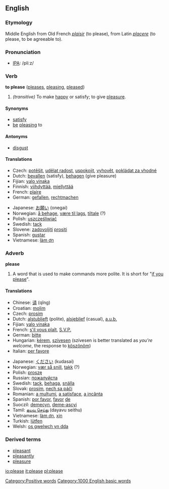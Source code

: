 ==English==

{{rank|outside|beside|worth|696|please|quiet|exclaimed|regard}}

===Etymology===
<!-- {{etystub}} <!--check history; use removed text from adverb def?-->
Middle English from Old French ''[[plaisir]]'' (to please), from Latin ''[[placere]]'' (to please, to be agreeable to).

===Pronunciation===
*[[IPA]]: /pliːz/

===Verb===
'''to please'''  ([[pleases]], [[pleasing]], [[pleased]])

#''(transitive)'' To make [[happy]] or satisfy; to give [[pleasure]].

====Synonyms====
*[[satisfy]]
*[[be]] [[pleasing]] to

====Antonyms====
*[[disgust]]

====Translations====
{{top}}
*Czech: [[potěšit]], [[udělat radost]], [[uspokojit]], [[vyhovět]], [[pokládat za vhodné]]
*Dutch: [[bevallen]] (satisfy), [[behagen]] (give pleasure)
*Fijian: [[yalo vinaka]]
*Finnish: [[viihdyttää]], [[miellyttää]]
*French: [[plaire]]
*German: [[gefallen]], [[rechtmachen]]
{{mid}}
*Japanese: [[お願い]] (onegai)
*Norwegian: [[å behage]], [[være til lags]], [[tiltale]] (?)
*Polish: [[uszczęśliwiać]]
*Swedish: [[tack]]
*Slovene: [[zadovoljiti]] [[prositi]]
*Spanish: [[gustar]]
*Vietnamese: [[làm ơn]]
{{bottom}}

===Adverb===
'''please'''

#A word that is used to make commands more polite.  It is short for "[[if you please]]".

====Translations====
{{top}}
*Chinese: [[请]] (qǐng)
*Croatian: [[molim]]
*Czech: [[prosím]]
*Dutch: [[alstublieft]] (polite), [[alsjeblief]] (casual), [[a.u.b.]]
*Fijian: [[yalo vinaka]]
*French: [[s'il vous plaît]], [[S.V.P.]]
*German: [[bitte]]
*Hungarian: [[kérem]], [[szívesen]] (szívesen is better translated as ''you're welcome'', the response to [[köszönöm]])
*Italian: [[per favore]]
{{mid}}
*Japanese: [[ください]] (kudasai)
*Norwegian: [[vær så snill]], [[takk]] (?)
*Polish: [[proszę]]
*Russian: [[пoжaлуйстa]]
*Swedish: [[tack]], [[behaga]], [[snälla]]
*Slovak: [[prosím]], [[nech sa páči]]  
*Romanian: [[a mulţumi]], [[a satisface]], [[a incânta]]
*Spanish: [[por favor]], [[favor#Spanish|favor]] [[de]]
*Suoczil: [[demecyn]], [[deme-ascyi]]
*Tamil: [[தயவு செய்து]] (dayavu seithu)
*Vietnamese: [[làm ơn]], [[xin]]
*Turkish: [[lütfen]]
*Welsh: [[os gwelwch yn dda]]
{{bottom}}

===Derived terms===
*[[pleasant]]
*[[pleasantly]]
*[[pleasure]]
[[Category:Positive words]]
[[Category:1000 English basic words]]

[[io:please]]
[[it:please]]
[[pl:please]]